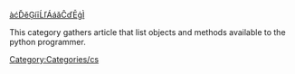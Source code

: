 [[External workbenches/fr|àćĎěĢíīĹľÁáǎĈďĒģÌ]]{{VeryImportantMessage|(November 2018) This information may be incomplete and outdated. For the latest API, see the [https://www.freecadweb.org/api autogenerated API documentation].}}

This category gathers article that list objects and methods available to the python programmer.

[[Category:Categories/cs]]